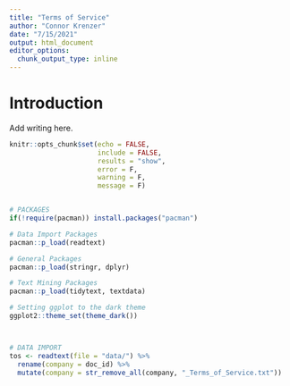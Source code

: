 ```yaml
---
title: "Terms of Service"
author: "Connor Krenzer"
date: "7/15/2021"
output: html_document
editor_options: 
  chunk_output_type: inline
---
```


# Introduction

Add writing here.

```r

knitr::opts_chunk$set(echo = FALSE,
                      include = FALSE,
                      results = "show",
                      error = F,
                      warning = F,
                      message = F)


# PACKAGES
if(!require(pacman)) install.packages("pacman")

# Data Import Packages
pacman::p_load(readtext)

# General Packages
pacman::p_load(stringr, dplyr)

# Text Mining Packages
pacman::p_load(tidytext, textdata)

# Setting ggplot to the dark theme
ggplot2::theme_set(theme_dark())



# DATA IMPORT
tos <- readtext(file = "data/") %>% 
  rename(company = doc_id) %>% 
  mutate(company = str_remove_all(company, "_Terms_of_Service.txt"))

```






